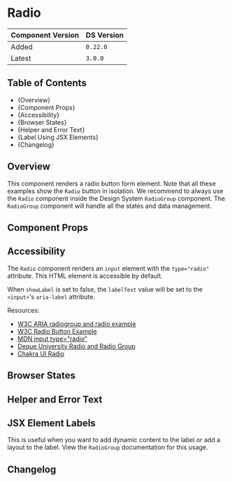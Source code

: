 

<Meta of={RadioStories} />

# Radio

| Component Version | DS Version |
| ----------------- | ---------- |
| Added             | `0.22.0`   |
| Latest            | `3.0.0`    |

## Table of Contents

- {<Link href="#overview" target="_self">Overview</Link>}
- {<Link href="#component-props" target="_self">Component Props</Link>}
- {<Link href="#accessibility" target="_self">Accessibility</Link>}
- {<Link href="#browser-states" target="_self">Browser States</Link>}
- {<Link href="#helper-and-error-text" target="_self">Helper and Error Text</Link>}
- {<Link href="#label-using-jsx-elements" target="_self">Label Using JSX Elements</Link>}
- {<Link href="#changelog" target="_self">Changelog</Link>}

## Overview

<Description of={RadioStories} />

This component renders a radio button form element. Note that all these examples
show the `Radio` button in isolation. We recommend to always use the `Radio`
component inside the Design System `RadioGroup` component. The `RadioGroup`
component will handle all the states and data management.

## Component Props

<Canvas of={RadioStories.Controls} />

<ArgTypes of={RadioStories.Controls} />

## Accessibility

The `Radio` component renders an `input` element with the `type="radio"` attribute.
This HTML element is accessible by default.

When `showLabel` is set to false, the `labelText` value will be set to the
`<input>`'s `aria-label` attribute.

Resources:

- [W3C ARIA radiogroup and radio example](https://www.w3.org/TR/2016/WD-wai-aria-practices-1.1-20160317/examples/radio/radio.html)
- [W3C Radio Button Example](https://www.w3.org/TR/2017/WD-wai-aria-practices-1.1-20170628/examples/radio/radio-1/radio-1.html)
- [MDN input type="radio"](https://developer.mozilla.org/en-US/docs/Web/HTML/Element/input/radio)
- [Deque University Radio and Radio Group](https://dequeuniversity.com/library/aria/radio-and-radio-group)
- [Chakra UI Radio](https://chakra-ui.com/docs/components/form/radio)

## Browser States

<Canvas of={RadioStories.BrowserStates} />

## Helper and Error Text

<Canvas of={RadioStories.HelperAndErrorText} />

## JSX Element Labels

This is useful when you want to add dynamic content to the label or add
a layout to the label. View the `RadioGroup` documentation for this
usage.

<Canvas of={RadioStories.LabelUsingJSXElements} />

## Changelog

<ComponentChangelogTable changelogData={changelogData} />
